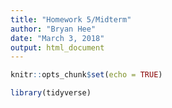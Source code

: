 ```yaml
---
title: "Homework 5/Midterm"
author: "Bryan Hee"
date: "March 3, 2018"
output: html_document
---
```


```r
knitr::opts_chunk$set(echo = TRUE)
```

```r
library(tidyverse)
```

